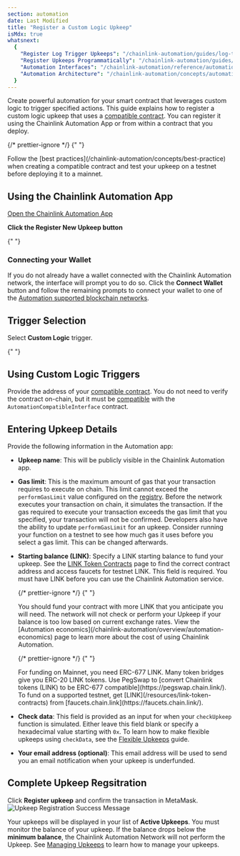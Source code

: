 ```yaml
---
section: automation
date: Last Modified
title: "Register a Custom Logic Upkeep"
isMdx: true
whatsnext:
  {
    "Register Log Trigger Upkeeps": "/chainlink-automation/guides/log-trigger/",
    "Register Upkeeps Programmatically": "/chainlink-automation/guides/register-upkeep-in-contract/",
    "Automation Interfaces": "/chainlink-automation/reference/automation-interfaces",
    "Automation Architecture": "/chainlink-automation/concepts/automation-architecture/",
  }
---
```



Create powerful automation for your smart contract that leverages custom logic to trigger specified actions. This guide explains how to register a custom logic upkeep that uses a [compatible contract](/chainlink-automation/guides/compatible-contracts). You can register it using the Chainlink Automation App or from within a contract that you deploy.

{/* prettier-ignore */}
{" "}

<Aside type="tip" title="Testing and best practices">
  Follow the [best practices](/chainlink-automation/concepts/best-practice) when creating a compatible contract and test
  your upkeep on a testnet before deploying it to a mainnet.
</Aside>

## Using the Chainlink Automation App

<div class="remix-callout">
  <a href="https://automation.chain.link">Open the Chainlink Automation App</a>
</div>

**Click the Register New Upkeep button**

{" "}

<ClickToZoom src="/images/automation/auto-ui-home.png" />

### Connecting your Wallet

If you do not already have a wallet connected with the Chainlink Automation network, the interface will prompt you to do so. Click the **Connect Wallet** button and follow the remaining prompts to connect your wallet to one of the [Automation supported blockchain networks](/chainlink-automation/overview/supported-networks).

<ClickToZoom src="/images/automation/auto-ui-wallet.png" />

## Trigger Selection

Select **Custom Logic** trigger.

{" "}

<ClickToZoom src="/images/automation/ui_select_trigger.png" />

## Using Custom Logic Triggers

Provide the address of your [compatible contract](/chainlink-automation/guides/compatible-contracts). You do not need to verify the contract on-chain, but it must be [compatible](/chainlink-automation/guides/compatible-contracts) with the `AutomationCompatibleInterface` contract.

## Entering Upkeep Details

Provide the following information in the Automation app:

- **Upkeep name**: This will be publicly visible in the Chainlink Automation app.
- **Gas limit**: This is the maximum amount of gas that your transaction requires to execute on chain. This limit cannot exceed the `performGasLimit` value configured on the [registry](/chainlink-automation/overview/supported-networks/#configurations). Before the network executes your transaction on chain, it simulates the transaction. If the gas required to execute your transaction exceeds the gas limit that you specified, your transaction will not be confirmed. Developers also have the ability to update `performGasLimit` for an upkeep. Consider running your function on a testnet to see how much gas it uses before you select a gas limit. This can be changed afterwards.
- **Starting balance (LINK)**: Specify a LINK starting balance to fund your upkeep. See the [LINK Token Contracts](/resources/link-token-contracts) page to find the correct contract address and access faucets for testnet LINK. This field is required. You must have LINK before you can use the Chainlink Automation service.

  {/* prettier-ignore */}
     {" "}

  <Aside type="tip" title="Funding Upkeep">
    You should fund your contract with more LINK that you anticipate you will need. The network will not check or
    perform your Upkeep if your balance is too low based on current exchange rates. View the [Automation
    economics](/chainlink-automation/overview/automation-economics) page to learn more about the cost of using Chainlink
    Automation.
  </Aside>

  {/* prettier-ignore */}
     {" "}

  <Aside type="tip" title="ERC-677 Link">
    For funding on Mainnet, you need ERC-677 LINK. Many token bridges give you ERC-20 LINK tokens. Use PegSwap to
    [convert Chainlink tokens (LINK) to be ERC-677 compatible](https://pegswap.chain.link/). To fund on a supported
    testnet, get [LINK](/resources/link-token-contracts) from [faucets.chain.link](https://faucets.chain.link/).
  </Aside>

- **Check data**: This field is provided as an input for when your `checkUpkeep` function is simulated. Either leave this field blank or specify a hexadecimal value starting with `0x`. To learn how to make flexible upkeeps using `checkData`, see the [Flexible Upkeeps](/chainlink-automation/guides/flexible-upkeeps) guide.
- **Your email address (optional)**: This email address will be used to send you an email notification when your upkeep is underfunded.

## Complete Upkeep Regsitration

Click **Register upkeep** and confirm the transaction in MetaMask.
![Upkeep Registration Success Message](/images/automation/automation-registration-submitted.png)

Your upkeeps will be displayed in your list of **Active Upkeeps**. You must monitor the balance of your upkeep. If the balance drops below the **minimum balance**, the Chainlink Automation Network will not perform the Upkeep. See [Managing Upkeeps](/chainlink-automation/guides/manage-upkeeps) to learn how to manage your upkeeps.
